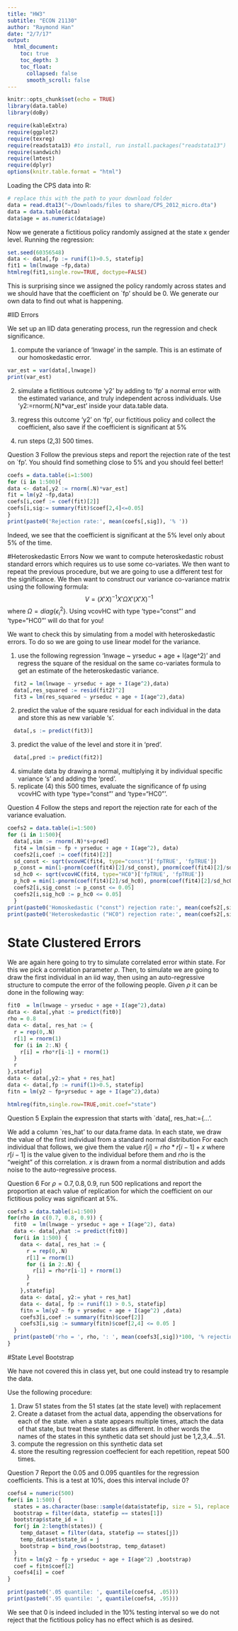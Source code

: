 ```yaml
---
title: "HW3"
subtitle: "ECON 21130"
author: "Raymond Han"
date: "2/7/17"
output: 
  html_document:
    toc: true
    toc_depth: 3
    toc_float:
      collapsed: false
      smooth_scroll: false
---
```


```r
knitr::opts_chunk$set(echo = TRUE)
library(data.table)
library(doBy)
```

```r
require(kableExtra)
require(ggplot2)
require(texreg)
require(readstata13) #to install, run install.packages("readstata13")
require(sandwich)
require(lmtest)
require(dplyr)
options(knitr.table.format = "html") 
```

Loading the CPS data into R:
```r
# replace this with the path to your download folder
data = read.dta13("~/Downloads/files to share/CPS_2012_micro.dta") 
data = data.table(data)
data$age = as.numeric(data$age)
```

Now we generate a fictitious policy randomly assigned at the state x gender level. Running the regression:

```r
set.seed(60356548)
data <- data[,fp := runif(1)>0.5, statefip]
fit1 = lm(lnwage ~fp,data)
htmlreg(fit1,single.row=TRUE, doctype=FALSE)
```

This is surprising since we assigned the policy randomly across states and we should have that the coefficient on `fp' should be 0. We generate our own data to find out what is happening. 

#IID Errors

We set up an IID data generating process, run the regression and check significance. 

1. compute the variance of 'lnwage' in the sample. This is an estimate of our homoskedastic error.

```r
var_est = var(data[,lnwage])
print(var_est)
```

2. simulate a fictitious outcome 'y2' by adding to 'fp' a normal error with the estimated variance, and truly independent across individuals. Use 'y2:=rnorm(.N)*var_est' inside your data.table data.

3. regress this outcome 'y2' on 'fp', our fictitious policy and collect the coefficient, also save if the coefficient is significant at 5%

4. run steps (2,3) 500 times.

<span class="label label-success">Question 3</span> Follow the previous steps and report the rejection rate of the test on `fp'. You should find something close to 5% and you should feel better!

```r
coefs = data.table(i=1:500)
for (i in 1:500){
data <- data[,y2 := rnorm(.N)*var_est]
fit = lm(y2 ~fp,data)
coefs[i,coef := coef(fit)[2]]
coefs[i,sig:= summary(fit)$coef[2,4]<=0.05]
}
print(paste0('Rejection rate:', mean(coefs[,sig]), '% '))
```

Indeed, we see that the coefficient is significant at the 5% level only about 5% of the time.

#Heteroskedastic Errors
Now we want to compute heteroskedastic robust standard errors which requires us to use some co-variates. We then want to repeat the previous procedure, but we are going to use a different test for the significance. We then want to construct our variance co-variance matrix using the following formula:
$$
  V=(X'X)^{-1}X'\Omega X' (X'X)^{-1}
$$
where $\Omega=diag\{\epsilon_i^2\}$. Using vcovHC with type 'type="const"' and 'type="HC0"' will do that for you!

We want to check this by simulating from a model with heteroskedastic errors. To do so we are going to use linear model for the variance.

1. use the following regression 'lnwage ~ yrseduc + age + I(age^2)' and regress the square of the residual on the same co-variates formula to get an estimate of the heteroskedastic variance.

```r
  fit2 = lm(lnwage ~ yrseduc + age + I(age^2),data)
  data[,res_squared := resid(fit2)^2]
  fit3 = lm(res_squared ~ yrseduc + age + I(age^2),data)
```

2. predict the value of the square residual for each individual in the data and store this as new variable 's'.

```r
  data[,s := predict(fit3)]
```

3. predict the value of the level and store it in 'pred'.

```r
  data[,pred := predict(fit2)]
```

4. simulate data by drawing a normal, multiplying it by individual specific variance 's' and adding the 'pred'.
5. replicate (4) this 500 times, evaluate the significance of fp using vcovHC with type 'type="const"' and 'type="HC0"'.

<span class="label label-success">Question 4</span> Follow the steps and report the rejection rate for each of the variance evaluation.

```r
coefs2 = data.table(i=1:500)
for (i in 1:500){
  data[,sim := rnorm(.N)*s+pred]
  fit4 = lm(sim ~ fp + yrseduc + age + I(age^2), data)
  coefs2[i,coef := coef(fit4)[2]]
  sd_const <- sqrt(vcovHC(fit4, type="const")['fpTRUE', 'fpTRUE'])
  p_const = min(1-pnorm(coef(fit4)[2]/sd_const), pnorm(coef(fit4)[2]/sd_const))*2
  sd_hc0 <- sqrt(vcovHC(fit4, type="HC0")['fpTRUE', 'fpTRUE'])
  p_hc0 = min(1-pnorm(coef(fit4)[2]/sd_hc0), pnorm(coef(fit4)[2]/sd_hc0))*2
  coefs2[i,sig_const := p_const <= 0.05]
  coefs2[i,sig_hc0 := p_hc0 <= 0.05]
  }
print(paste0('Homoskedastic ("const") rejection rate:', mean(coefs2[,sig_const]), '% '))
print(paste0('Heteroskedastic ("HC0") rejection rate:', mean(coefs2[,sig_hc0]), '% '))
```


# State Clustered Errors

We are again here going to try to simulate correlated error within state. For this we pick a correlation parameter $\rho$. Then, to simulate we are going to draw the first individual in an iid way, then using an auto-regressive structure to compute the error of the following people. Given $\rho$ it can be done in the following way:

```r
fit0  = lm(lnwage ~ yrseduc + age + I(age^2),data)
data <- data[,yhat := predict(fit0)]
rho = 0.8
data <- data[, res_hat := {
  r = rep(0,.N)
  r[1] = rnorm(1)
  for (i in 2:.N) {
    r[i] = rho*r[i-1] + rnorm(1)
  }
  r
},statefip]
data <- data[,y2:= yhat + res_hat]
data <- data[,fp := runif(1)>0.5, statefip]
fitn = lm(y2 ~ fp+yrseduc + age + I(age^2),data)

htmlreg(fitn,single.row=TRUE,omit.coef="state")
```

<span class="label label-success">Question 5</span> Explain the expression that starts with `data[, res_hat:={...'.

We add a column `res_hat' to our data.frame data. In each state, we draw the value of the first individual from a standard normal distribution For each individual that follows, we give them the value $r[i]=rho*r[i-1]+x$ where $r[i-1]$ is the value given to the individual before them and $rho$ is the "weight" of this correlation. $x$ is drawn from a normal distribution and adds noise to the auto-regressive process.

<span class="label label-success">Question 6</span> For $\rho = 0.7, 0.8, 0.9$, run 500 replications and report the proportion at each value of replication for which the coefficient on our fictitious policy was significant at 5%.
```r
coefs3 = data.table(i=1:500)
for(rho in c(0.7, 0.8, 0.9)) {
  fit0  = lm(lnwage ~ yrseduc + age + I(age^2), data)
  data <- data[,yhat := predict(fit0)]
  for(i in 1:500) {
    data <- data[, res_hat := {
      r = rep(0,.N)
      r[1] = rnorm(1)
      for (i in 2:.N) {
        r[i] = rho*r[i-1] + rnorm(1)
      }
      r
    },statefip]
    data <- data[, y2:= yhat + res_hat]
    data <- data[, fp := runif(1) > 0.5, statefip]
    fitn = lm(y2 ~ fp + yrseduc + age + I(age^2) ,data)
    coefs3[i,coef := summary(fitn)$coef[2]]
    coefs3[i,sig := summary(fitn)$coef[2,4] <= 0.05 ]
  }
  print(paste0('rho = ', rho, ': ', mean(coefs3[,sig])*100, '% rejection (at 5% sig.)'))
}
```

#State Level Bootstrap

We have not covered this in class yet, but one could instead try to resample the data.

Use the following procedure:

  1. Draw 51 states from the 51 states (at the state level) with replacement
  2. Create a dataset from the actual data, appending the observations for each of the state.
when a state appears multiple times, attach the data of that state, but treat these states as different. In other words the names of the states in this synthetic data set should just be 1,2,3,4…51.
  3. compute the regression on this synthetic data set
  4. store the resulting regression coeffecient for each repetition, repeat 500 times.
  
<span class="label label-success">Question 7</span> Report the 0.05 and 0.095 quantiles for the regression coefficients. This is a test at 10%, does this interval include 0?
```r
coefs4 = numeric(500) 
for(i in 1:500) {
  states = as.character(base::sample(data$statefip, size = 51, replace = T))
  bootstrap = filter(data, statefip == states[1])
  bootstrap$state_id = 1
  for(j in 2:length(states)) {
    temp_dataset = filter(data, statefip == states[j])
    temp_dataset$state_id = j
    bootstrap = bind_rows(bootstrap, temp_dataset)
  }
  fitn = lm(y2 ~ fp + yrseduc + age + I(age^2) ,bootstrap)
  coef = fitn$coef[2]
  coefs4[i] = coef
}

print(paste0('.05 quantile: ', quantile(coefs4, .05)))
print(paste0('.95 quantile: ', quantile(coefs4, .95)))
```
  
We see that 0 is indeed included in the 10% testing interval so we do not reject that the fictitious policy has no effect which is as desired.
